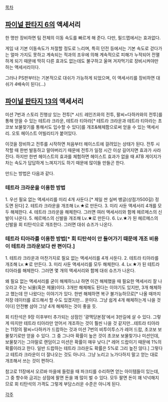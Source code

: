 [[목차]]

== [[파이널 판타지 6]]의 액세서리 ==

한 명만 장비하면 팀 전체의 이동 속도를 빠르게 해 준다. 다만, 필드맵에서는 효과없다.

게임 내 기본 이동속도가 처절할 정도로 느리며, 특히 던전 등에서는 기본 속도로 걷다가는 얼마 가지도 못하고 계속되는 적과의 조우에 의해 계속적으로 피해가 누적되어 전멸하게 되기 때문에 딱히 다른 효과도 없는데도 불구하고 울며 겨자먹기로 장비시켜야만 하는 액세서리이다.

그러나 PS판부터는 기본적으로 대쉬가 가능하게 되었으며, 이 액세서리를 장비하면 대쉬가 4배속이 된다(...)

== [[파이널 판타지 13]]의 액세서리 ==

미션 7번과 스토리 진행상 있는 전투[* 시드 레인즈와의 전투, 팔씨=다하카와의 전투]를 통해 얻을 수 있는 테트라 크라운, 테트라 티아라[* 테트라 크라운과 테트라 티아라는 초코보 보물찾기를 통해서도 입수할 수 있다]를 개조&해체함으로써 얻을 수 있는 액세서리. 오토 헤이스트 어빌리티가 붙어있다. 

이것을 장비하고 전투를 시작하면 처음부터 헤이스트에 걸려있는 상태가 된다. 전투 시작할 때 한번 발동하고 말아버리기 때문에 전투가 일정 시간 이상 길어지면 효과가 사라진다. 하지만 한번 헤이스트의 효과를 체험하면 헤이스트 효과가 없을 때 ATB 게이지가 차는 속도가 답답하게 느껴지기도 하기 때문에 많이들 만들곤 한다.

만드는 방법은 다음과 같다.

=== 테트라 크라운을 이용한 방법 ===
1. 우선 필요 없는 액세서리를 미리 4개 사둔다.[* 제일 싼 실버 뱅글(상점가500길) 정도면 된다]
2. 테트라 크라운을 개조해 Lv.★로 만든다.
3. 미리 사둔 액세서리 4개를 모두 해체한다.
4. 테트라 크라운을 해체한다. 그러면 여러 액세서리와 함께 헤르메스의 신발이 나온다.
5. 헤르메스의 신발을 개조해 Lv.★로 만든다.
6. Lv.★가 된 헤르메스의 신발을 회 티탄석으로 개조한다. 그러면 대쉬 슈즈가 나온다.

=== 테트라 티아라를 이용한 방법[* 회 티탄석이 안 들어가기 때문에 개조 비용이 테트라 크라운보다 싼 편이다.] ===
1. 테트라 크라운과 마찬가지로 필요 없는 액세서리를 4개 사둔다.
2. 테트라 티아라를 개조해 Lv.★로 만든다.
3. 미리 사둔 액세서리를 모두 해체한다.
4. Lv.★가 된 테트라 티아라를 해체한다. 그러면 몇 개의 액세서리와 함께 대쉬 슈즈가 나온다.

왜 필요 없는 액세서리를 굳이 해체하느냐 하면 이건 해체했을 때 필요한 액세서리 잘 나오라고 주는 뇌물(혹은 제물)이다. 3개만 해체해도 된다는 이야기도 있지만, 3개 해체하고 했는데 안 나왔다는 이야기가 있다. 한번 해체하면 복구 불가능하므로[* 나올 때까지 저장 데이터를 로드해서 할 수도 있겠지만... 운이다. 그냥 쉽게 4개 해체하는게 나을 것이다] 안전빵 삼아 그냥 4개 해체하는 것이 좋을 듯.

회 티탄석은 9장 이후부터 추가되는 상점인 '광맥당본점'에서 3만길에 살 수 있다. 그렇게 따지만 테트라 티아라만 얻어서 개조하는 것이 훨씬 나을 것 같지만...테트라 티아라는 11장의 팔씨=다하카가 드랍하는 것과 미션 7번의 비투이투스가 레어 드랍, 초코보 보물찾기로만 얻을 수 있다. 그 중 그나마 확률이 높은 것이 초코보 보물찾기나 미션인데, 보물찾기는 그야말로 랜덤이고 미션은 확률이 매우 낮다.[* 레어 드랍이기 때문에 1%의 확률이라고 한다. 일반 드랍하는 테트라 크라운도 확률은 5%로 그리 높진 않다.] 그렇다고 테트라 크라운이 더 잘나오는 것도 아니다. 그냥 노리고 노가다하지 말고 얻는 대로 개조해서 쓰는 것이 편하다.

참고로 11장에서 오르바 마을에 들렀을 때 파크티를 수리하면 얻는 아이템들이 있는데, 그 중 향수와 금괴는 상점에 팔면 돈을 꽤 많이 벌 수 있다. 모두 팔면 돈이 꽤 넉넉해지므로 회 티탄석의 가격도 그렇게 부담스러운 수준은 아니게 된다.

[[각주]]

